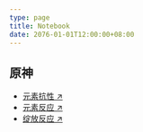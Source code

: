 ```yaml
---
type: page
title: Notebook
date: 2076-01-01T12:00:00+08:00
---
```


## 原神

- [元素抗性 ↗ ](https://github.com/muedsa/mihoyo-lab-notebook/blob/main/genshin-impact/elemetal-resistance.ipynb)
- [元素反应 ↗ ](https://github.com/muedsa/mihoyo-lab-notebook/blob/main/genshin-impact/elemental-reactions.ipynb)
- [绽放反应 ↗ ](https://github.com/muedsa/mihoyo-lab-notebook/blob/main/genshin-impact/bloom-reactions.ipynb)
